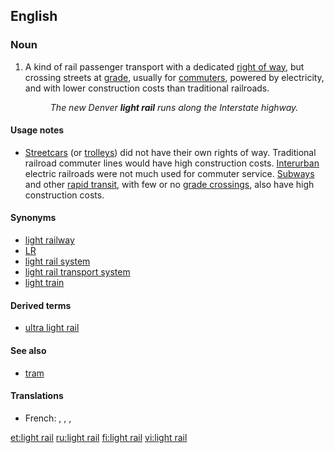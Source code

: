 ==English==
{{wikipedia|Light rail}}

===Noun===
{{en-noun|head=[[light]] [[rail]]}}

# {{label|en|US|transport}} A kind of rail passenger transport with a dedicated [[right of way]], but crossing streets at [[grade]], usually for [[commuters]], powered by electricity, and with lower construction costs than traditional railroads.
#: ''The new Denver '''light rail''' runs along the Interstate highway.''

====Usage notes====
* [[streetcars|Streetcars]] (or [[trolleys]]) did not have their own rights of way. Traditional railroad commuter lines would have high construction costs. [[interurban|Interurban]] electric railroads were not much used for commuter service. [[subway|Subways]] and other [[rapid transit]], with few or no [[grade crossings]], also have high construction costs.

====Synonyms====
* [[light railway]] {{qualifier|British|lang=en}}
* [[LR]] {{qualifier|abbreviation|lang=en}}
* [[light rail system]]
* [[light rail transport system]]
* [[light train]]

====Derived terms====
* [[ultra light rail]]

====See also====
* [[tram]]

====Translations====
{{trans-top}}
* French: {{t|fr|train léger}} {{gloss|light train}}, {{t|fr|système léger sur rail}} {{gloss|light rail system}}, {{t|fr|système de transport léger sur rail}} {{gloss|light rail transport system}}, {{t|fr|transit léger sur rail}}
{{trans-mid}}
{{trans-bottom}}

[[et:light rail]]
[[ru:light rail]]
[[fi:light rail]]
[[vi:light rail]]
